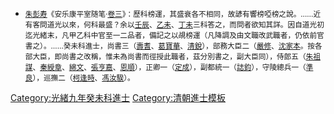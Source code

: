 {{Navbox
|name = 光緒九年癸未科殿試金榜
|title = [[光緒九年癸未科貢士進士列表|光緒九年（1883年）癸未科殿試金榜]]
|titlestyle = background-color:#FFD700;
|image =
|style = width:100%;text-align:center; 
|groupstyle = text-align:center; background-color:#FFD700;
|liststyle = text-align:center;
|state = {{{state<includeonly>|collapsed</includeonly>}}}
|group1 = 第一甲<br>賜進士及第<br>共3名
|list1 = '''[[陳冕|陳　冕]]''' - '''[[壽耆|宗室壽耆]]''' - '''[[管廷獻]]'''

|group2 = 第二甲<br>賜進士出身<br>共124名
|list2 = [[朱祖謀]] - [[志鈞 (光緒進士)|志　鈞]] - [[丁仁長]] - [[徐炳文]] - [[邵松年]] - [[張預|張　預]] - [[熊亦奇]] - [[劉庭燝]] - [[李葆實]] - [[黃福楙]]<br>[[严修|嚴　修]] - [[準良|準　良]] - [[曹寯瀛]] - [[錢正圜]] - [[魯鵬|魯　鵬]] - [[王培佑]] - [[秦綬章]] - [[秦夔揚]] - [[甯本瑜]] - [[趙汝翰]]<br>[[陳榮昌]] - [[呂炎律]] - [[胡景桂]] - [[曹福元]] - [[洪家滋]] - [[劉尚倫]] - [[童祥熊]] - [[施紀雲]] - [[柯逢時]] - [[陳鴻綬]]<br>[[何維棟]] - [[陳如岳]] - [[汪鳳藻]] - [[趙尚輔]] - [[饒昌麟]] - [[王式文]] - [[馬吉樟]] - [[彭鴻翊]] - [[施調賡]] - [[郭鴻賓]]<br>[[陳鳳樓]] - [[沈潛|沈　潛]] - [[鄭祖煥]] - [[華煇|華　煇]] - [[陳同禮]] - [[蔡卿雲]] - [[王永年 (光緒進士)|王永年]] - [[朱紫佐]] - [[張琦 (光緒進士)|張　琦]] - [[陳咸慶]]<br>[[周錫恩]] - [[傅汝梅]] - [[張筠|張　筠]] - [[盧聿炳]] - [[陳後琨]] - [[陳阜嘉]] - [[李春元]] - [[王念祖 (光緒進士)|王念祖]] - [[梁濤觀]]-[[綿文|宗室綿文]]<br>[[黃傳禮]] - [[張亨嘉]] - [[鮑恩綬]] - [[張銘坤]] - [[方鑄|方　鑄]] - [[陶福祖]] - [[潘履端]] - [[鄭葆清]] - [[葛寶華]] - [[孫傳奭]]<br>[[胡治銓]] - [[陳日新 (光緒進士)|陳日新]] - [[于耿光|-{于}-耿光]] - [[徐定超]] - [[王紹廉]] - [[承廕|承　廕]] - [[裕連|裕　連]] - [[朱占科]] - [[俞成慶]] - [[熙麟 (光緒進士)|熙　麟]]<br>[[黃桂鋆|黃桂清]] - [[曾宗彥]] - [[張琯生]] - [[鄭淑璋]] - [[閻迺竹]] - [[曾樹椿]] - [[駱景宙]] - [[劉光第]] - [[謝化南]] - [[王金鎔]]<br>[[徐謙 (光緒癸未進士)|徐　謙]] - [[濟中|濟　中]] - [[錫恩|錫　恩]] - [[劉子煥]] - [[高祚昌]] - [[李培蘭]] - [[來維禮]] - [[陳受頤]] - [[陳毓光]] - [[沈家本]]<br>[[汪景星]] - [[陳鳳墀]] - [[洗寶榦]] - [[陳名珍]] - [[彭清藜]] - [[李蔭蘭]] - [[劉昺燮]] - [[左盛均]] - [[鄭邦任]] - [[楊傳書]]<br>[[尤蘭芳]] - [[孫崇墉]] - [[顧厚焜]] - [[張嘉猷]] - [[王承煦]] - [[祁壽麐]] - [[李振鵬]] - [[汪如練]] - [[武勳朝]] - [[彭琨生]]<br>[[丁壽鶴]] - [[梁鴻翥]] - [[周鳳翥]] - [[江昌燕]]<span style="color: #FFFFFF;"> - －－－ - －－－ - －－－ - －－－ - －－－ - －－－</span>

|group3 = 第三甲<br>賜同進士出身<br>共181名
|list3 = [[葉大烜]] - [[齊學瀛]] - [[雷在夏]] - [[劉家模]] - [[左運昌]] - [[陳增玉]] - [[陳同翰]] - [[徐貞|徐　貞]] - [[曹步雲]] - [[汪汝綸]]<br>[[譚福泉]] - [[區應嵩]] - [[戚朝卿]] - [[劉熙純]] - [[康際清]] - [[王桂琛]] - [[鄧福初]] - [[李世祥]] - [[梁棨熙]] - [[鄭炳麟]]<br>[[李敬修]] - [[張葆連]] - [[馮汝騤]] - [[姜子成]] - [[吳長釗]] - [[孔昭乾|孔昭-{乾}-]] - [[陳源潾]] - [[朱子春]] - [[蒯光典]] - [[劉家謙]]<br>[[王荃|王　荃]] - [[戚善勖]] - [[李浚 (光緒進士)|李　浚]] - [[何息深]] - [[張平格]] - [[賀福元]] - [[陳濬書]] - [[歐陽鈞]] - [[楊履晉]] - [[雷祖迪]]<br>[[張九章]] - [[定成|定　成]] - [[陳槐林]] - [[任宗泰]] - [[李銓 (光緒進士)|李　銓]] - [[賴清鍵]] - [[李務滋]] - [[李瀛瑞]] - [[郝耀昂]] - [[章法護]]<br>[[李岳瑞]] - [[謝輔濂]] - [[繆介臣]] - [[趙光表]] - [[龐桂庭]] - [[周垣|周　垣]] - [[龔化龍]] - [[湯曜|湯　曜]] - [[劉讀藜]] - [[殷瑞生]]<br>[[程景明]] - [[談國政]] - [[姚大榮]] - [[蘇玉霖]] - [[竇渥之]] - [[謝必鏗]] - [[葛慶同]] - [[張荀鶴]] - [[盛昌華]] - [[李秉瑞]]<br>[[謝裕楷]] - [[馬琇荃]] - [[陳本仁]] - [[閻萃峯]] - [[鄭籌|鄭　籌]] - [[梁萃|梁　萃]] - [[黃毓森]] - [[余連萼]] - [[簡叔琳]] - [[晉榮|晉　榮]]<br>[[李邦慶]] - [[倪廷慶]] - [[周得程]] - [[史春荃]] - [[周紹劉]] - [[黎尹融]] - [[林鍾華]] - [[劉保厚]] - [[謝濟民]] - [[李揚宗]]<br>[[李經野]] - [[萬邦華]] - [[王祖畬]] - [[顧儒基]] - [[謝池春 (光緒進士)|謝池春]] - [[劉德馨]] - [[魯衞|魯　衞]] - [[沈熙廷]] - [[黃葆年]] - [[張景星]]<br>[[顧曾烜]] - [[段承霖]] - [[楊沛霖]] - [[王蕙蘭]] - [[周安 (清朝)|周　安]] - [[包宗經]] - [[舒泰|舒　泰]] - [[孫崇緯]] - [[朱壽保]] - [[胡毓麒]]<br>[[趙湘洲]] - [[聶興圻]] - [[陶守愚]] - [[王善士]] - [[孔廣鍾]] - [[王耀曾]] - [[沈寶青]] - [[黎大均]] - [[徐寶鍔]] - [[黃玉忠]]<br>[[鄭仰虞]] - [[石香圃]] - [[王福鍾]] - [[李津 (光緒進士)|李　津]] - [[樊學賢]] - [[張問崇]] - [[高鵬飛 (光緒進士)|高鵬飛]] - [[徐紹康]] - [[水鴻飛]] - [[李翊濤]]<br>[[蘇人穀]] - [[葉士荃]] - [[王慎猷]] - [[趙五星]] - [[劉維翰]] - [[劉詡 (清朝)|劉　詡]] - [[江昶榮]] - [[呂佩瑀]] - [[田恂|田　恂]] - [[劉泰龢]]<br>[[孫國楨]] - [[胡賓周]] - [[陳熙敬]] - [[王樹玉]] - [[黃金鉞]] - [[承先|承　先]] - [[唐開文]] - [[王恭三]] - [[鄭昌運]] - [[高承瀛]]<br>[[巢鳳岡]] - [[田應達]] - [[陳貽香]] - [[沈贊颺]] - [[何紹堂]] - [[唐枝中]] - [[張汝洽]] - [[許文泳]] - [[楊鴻濂]] - [[恩鍾|恩　鍾]]<br>[[陳曰稔]] - [[李汝鶴]] - [[江廷燮]] - [[段鏻|段　鏻]] - [[崔增瑞]] - [[王蘂修]] - [[蓋天佑]] - [[李九江]] - [[黃樹勳]] - [[孫祖華]]<br>[[楊廣欽]] - [[范錫恭]] - [[李士則]] - [[方芾林]] - [[王景檀]] - [[柳思誠]] - [[黃培俊]] - [[王壽培]] - [[張丕弼]] - [[趙汝齡]]<br>[[王慶褆]]<span style="color: #FFFFFF;"> - －－－ - －－－ - －－－ - －－－ - －－－ - －－－ - －－－ - －－－ - －－－</span>
|belowstyle = text-align: center; background-color:#FFD700;
|below='''前一科：[[Template:光緒六年庚辰科殿試金榜|光緒六年庚辰科]]　'''·'''　後一科：[[Template:光緒十二年丙戌科殿試金榜|光緒十二年丙戌科]]'''<br>'''同科進士：[[Template:光緒九年癸未科繙譯進士金榜|光緒九年癸未繙譯科]]、[[Template:光緒九年癸未科武殿試金榜|光緒九年癸未武科]]'''
}}
[[Category:光緒九年癸未科進士]]
<noinclude>
*<small>[[朱彭寿]]《安乐康平室随笔·[[s:安樂康平室隨筆/卷3|卷三]]》：歷科榜運，其盛衰各不相同，故諺有響榜啞榜之說。……近有客問道光以來，何科最盛？余以[[Template:道光十二年壬辰恩科殿試金榜|壬辰]]、[[Template:道光十五年乙未科殿試金榜|乙未]]、[[Template:道光二十七年丁未科殿試金榜|丁未]]三科答之，而問者欲知其詳。因自道光初迄光緒末，凡甲乙科中官至一二品者，備記之以覘榜運（凡降調及由文職改武職者，仍依前官書之）。……癸未科進士，尚書三（[[壽耆]]、[[葛寶華]]、[[清銳]]），部務大臣二（[[嚴修]]、[[沈家本]]。按各部大臣，即尚書之改稱，惟未為尚書而徑授此職者，茲分別書之，副大臣同），侍郎五（[[朱祖謀]]、[[秦綬章]]、[[綿文]]、[[張亨嘉]]、[[恩順]]），正卿一（[[定成]]），副都統一（[[誌鈞]]），守陵總兵一（[[準良]]），巡撫二（[[柯逢時]]、[[馮汝騤]]）。</small>
[[Category:光緒九年癸未科進士| ]]
[[Category:清朝進士模板]]</noinclude>
